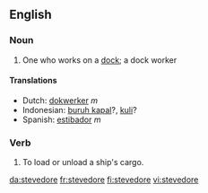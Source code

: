 ==English==
{{wikipedia}}
===Noun===
{{en-noun}}

# One who works on a [[dock]]; a dock worker

====Translations====
*Dutch: [[dokwerker]] ''m''
*Indonesian: [[buruh kapal]]?, [[kuli]]?
*Spanish: [[estibador]] ''m''

===Verb===
{{en-verb|stevedor|ing}}

#{{transitive}} To load or unload a ship's cargo.

[[da:stevedore]]
[[fr:stevedore]]
[[fi:stevedore]]
[[vi:stevedore]]